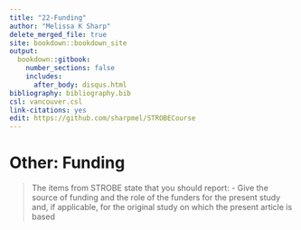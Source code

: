 ---
title: "22-Funding"
author: "Melissa K Sharp"
delete_merged_file: true
site: bookdown::bookdown_site
output:
  bookdown::gitbook:
    number_sections: false 
    includes: 
      after_body: disqus.html
bibliography: bibliography.bib
csl: vancouver.csl
link-citations: yes
edit: https://github.com/sharpmel/STROBECourse
---

# Other: Funding 
> The items from STROBE state that you should report: 
-	Give the source of funding and the role of the funders for the present study and, if applicable, for the original study on which the present article is based
